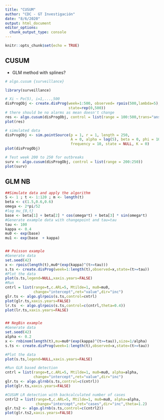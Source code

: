 ```yaml
---
title: "CUSUM"
author: "CDC - GT Investigación"
date: "8/6/2020"
output: html_document
editor_options: 
  chunk_output_type: console
---
```


```r
knitr::opts_chunk$set(echo = TRUE)
```

## CUSUM

* GLM method with splines?

```r
# algo.cusum {surveillance}
```


```r
library(surveillance)

# Xi ~ Po(5), i=1,...,500
disProgObj <- create.disProg(week=1:500, observed= rpois(500,lambda=5),
                             state=rep(0,500))
# there should be no alarms as mean doesn't change
res <- algo.cusum(disProgObj, control = list(range = 100:500,trans="anscombe"))
plot(res)

# simulated data 
disProgObj <- sim.pointSource(p = 1, r = 1, length = 250,
                              A = 0, alpha = log(5), beta = 0, phi = 10,
                              frequency = 10, state = NULL, K = 0)                           
plot(disProgObj)

# Test week 200 to 250 for outbreaks
surv <- algo.cusum(disProgObj, control = list(range = 200:250))
plot(surv)
```


## GLM NB

```r
##Simulate data and apply the algorithm
S <- 1 ; t <- 1:120 ; m <- length(t)
beta <- c(1.5,0.6,0.6)
omega <- 2*pi/52
#log mu_{0,t}
base <- beta[1] + beta[2] * cos(omega*t) + beta[3] * sin(omega*t)
#Generate example data with changepoint and tau=tau
tau <- 100
kappa <- 0.4
mu0 <- exp(base)
mu1 <- exp(base  + kappa)


## Poisson example
#Generate data
set.seed(42)
x <- rpois(length(t),mu0*(exp(kappa)^(t>=tau)))
s.ts <- create.disProg(week=1:length(t),observed=x,state=(t>=tau))
#Plot the data
plot(s.ts,legend=NULL,xaxis.years=FALSE)
#Run
cntrl = list(range=t,c.ARL=5, Mtilde=1, mu0=mu0,
             change="intercept",ret="value",dir="inc")
glr.ts <- algo.glrpois(s.ts,control=cntrl)
plot(glr.ts,xaxis.years=FALSE)
lr.ts  <- algo.glrpois(s.ts,control=c(cntrl,theta=0.4))
plot(lr.ts,xaxis.years=FALSE)


## NegBin example
#Generate data
set.seed(42)
alpha <- 0.2
x <- rnbinom(length(t),mu=mu0*(exp(kappa)^(t>=tau)),size=1/alpha)
s.ts <- create.disProg(week=1:length(t),observed=x,state=(t>=tau))

#Plot the data
plot(s.ts,legend=NULL,xaxis.years=FALSE)

#Run GLR based detection
cntrl = list(range=t,c.ARL=5, Mtilde=1, mu0=mu0, alpha=alpha,
             change="intercept",ret="value",dir="inc")
glr.ts <- algo.glrnb(s.ts,control=c(cntrl))
plot(glr.ts,xaxis.years=FALSE)

#CUSUM LR detection with backcalculated number of cases
cntrl2 = list(range=t,c.ARL=5, Mtilde=1, mu0=mu0, alpha=alpha,
              change="intercept",ret="cases",dir="inc",theta=1.2)
glr.ts2 <- algo.glrnb(s.ts,control=c(cntrl2))
plot(glr.ts2,xaxis.years=FALSE)
```

